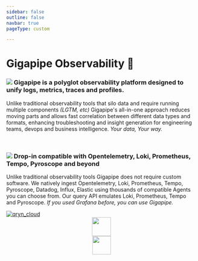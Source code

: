 ```yaml
---
sidebar: false
outline: false
navbar: true
pageType: custom

---
```



<Docs />

<div className="custom-content">
<div className="body">
<h1>Gigapipe Observability 🔮</h1>

<h3><img src="https://avatars.githubusercontent.com/u/76224143?s=24&v=4" class="img_inline" /> Gigapipe is a polyglot observability platform designed to unify logs, metrics, traces and profiles. </h3>

Unlike traditional observability tools that silo data and require running multiple components _(LGTM, etc)_ Gigapipe's all-in-one approach reduces moving parts and allows fast correlation between different data types and formats, enhancing troubleshooting and insight generation for engineering teams, devops and business intelligence. _Your data, Your way._

<br/>

<h3><img src="https://avatars.githubusercontent.com/u/76224143?s=24&v=4" class="img_inline" /> Drop-in compatible with Opentelemetry, Loki, Prometheus, Tempo, Pyroscope and beyond </h3>

Unlike traditional observability tools Gigapipe does not require custom software. We natively ingest Opentelemetry, Loki, Prometheus, Tempo, Pyroscope, Datadog, Influx, Elastic using thousands of compatible Agents you can choose from. Our query API emulates Loki, Prometheus, Tempo and Pyroscope. _If you used Grafana before, you can use Gigapipe._

</div>
<a href="/about"><img src="/gigapipe_banner_site.png" alt="qryn_cloud"/></a>
<br/>
<center><img src="https://user-images.githubusercontent.com/1423657/232089970-c4536f16-5967-4051-85a5-8ad94fcde67c.png" height="50" className="img_small" />
<br/>
<img src="https://github.com/metrico/qryn/assets/1423657/546faddb-fbc6-4af5-9e32-4db6da10915d" height="49" className="img_small" />
</center>
</div>


<div className="custom-footer">
<Footer />
</div>
